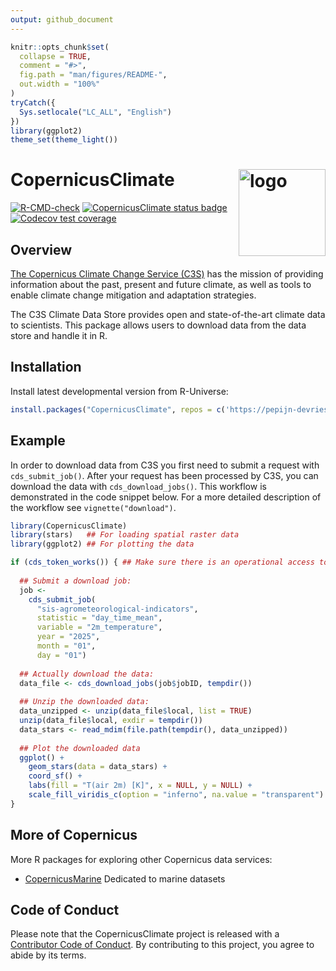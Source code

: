 ```yaml
---
output: github_document
---
```


```r
knitr::opts_chunk$set(
  collapse = TRUE,
  comment = "#>",
  fig.path = "man/figures/README-",
  out.width = "100%"
)
tryCatch({
  Sys.setlocale("LC_ALL", "English")
})
library(ggplot2)
theme_set(theme_light())
```

# CopernicusClimate <img src="man/figures/logo.svg" align="right" height="139" copyright="cc-sa" alt="logo" />

<!-- badges: start -->
[![R-CMD-check](https://github.com/pepijn-devries/CopernicusClimate/actions/workflows/R-CMD-check.yaml/badge.svg)](https://github.com/pepijn-devries/CopernicusClimate/actions/workflows/R-CMD-check.yaml)
[![CopernicusClimate status badge](https://pepijn-devries.r-universe.dev/badges/CopernicusClimate)](https://pepijn-devries.r-universe.dev/CopernicusClimate)
[![Codecov test coverage](https://codecov.io/gh/pepijn-devries/CopernicusClimate/graph/badge.svg)](https://app.codecov.io/gh/pepijn-devries/CopernicusClimate)
<!-- badges: end -->

## Overview

[The Copernicus Climate Change Service (C3S)](https://climate.copernicus.eu/) has the mission of
providing information about the past, present and future climate, as well as tools to enable
climate change mitigation and adaptation strategies.

The C3S Climate Data Store provides open and state-of-the-art climate data to scientists. This
package allows users to download data from the data store and handle it in R.

## Installation

Install latest developmental version from R-Universe:

```r
install.packages("CopernicusClimate", repos = c('https://pepijn-devries.r-universe.dev', 'https://cloud.r-project.org'))
```

## Example

In order to download data from C3S you first need to submit a request with `cds_submit_job()`.
After your request has been processed by C3S, you can download the data with `cds_download_jobs()`.
This workflow is demonstrated in the code snippet below. For a more detailed
description of the workflow see `vignette("download")`.

```r
library(CopernicusClimate)
library(stars)   ## For loading spatial raster data
library(ggplot2) ## For plotting the data

if (cds_token_works()) { ## Make sure there is an operational access token
  
  ## Submit a download job:
  job <-
    cds_submit_job(
      "sis-agrometeorological-indicators",
      statistic = "day_time_mean",
      variable = "2m_temperature",
      year = "2025",
      month = "01",
      day = "01")
  
  ## Actually download the data:
  data_file <- cds_download_jobs(job$jobID, tempdir())
  
  ## Unzip the downloaded data:
  data_unzipped <- unzip(data_file$local, list = TRUE)
  unzip(data_file$local, exdir = tempdir())
  data_stars <- read_mdim(file.path(tempdir(), data_unzipped))
  
  ## Plot the downloaded data
  ggplot() +
    geom_stars(data = data_stars) +
    coord_sf() +
    labs(fill = "T(air 2m) [K]", x = NULL, y = NULL) +
    scale_fill_viridis_c(option = "inferno", na.value = "transparent")
}
```

## More of Copernicus

More R packages for exploring other Copernicus data services:

 * [CopernicusMarine](https://github.com/pepijn-devries/CopernicusMarine)
 Dedicated to marine datasets

## Code of Conduct

Please note that the CopernicusClimate project is released with a [Contributor Code of Conduct](https://contributor-covenant.org/version/2/1/CODE_OF_CONDUCT.html). By contributing to this project, you agree to abide by its terms.
